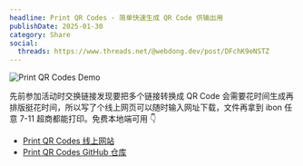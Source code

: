 ```yaml
---
headline: Print QR Codes - 简单快速生成 QR Code 供输出用
publishDate: 2025-01-30
category: Share
social:
  threads: https://www.threads.net/@webdong.dev/post/DFchK9eNSTZ
---
```


![Print QR Codes Demo](print-qr-codes.webp)

先前参加活动时交换链接发现要把多个链接转换成 QR Code 会需要花时间生成再排版挺花时间，所以写了个线上网页可以随时输入网址下载，文件再拿到 ibon 任意 7-11 超商都能打印。免费本地端可用 👇

- [Print QR Codes 线上网站](https://qr-code-printer.pages.dev/)
- [Print QR Codes GitHub 仓库](https://github.com/riceball-tw/qr-code-printer)
